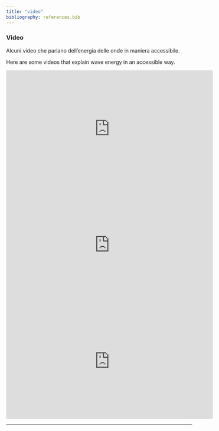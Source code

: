 ```yaml
---
title: "video"
bibliography: references.bib
---
```


### Video

::: {.content-visible when-profile="italian"}
Alcuni video che parlano dell'energia delle onde in maniera accessibile.
:::

::: {.content-visible when-profile="english"}
Here are some videos that explain wave energy in an accessible way.
:::


```{=html}
<iframe width="560" height="315" src="https://www.youtube.com/embed/UUlA5WKDiww" title="YouTube video player" frameborder="0" allow="accelerometer; autoplay; clipboard-write; encrypted-media; gyroscope; picture-in-picture; web-share" allowfullscreen></iframe>
```
```{=html}
<iframe width="560" height="315" src="https://www.youtube.com/embed/S0WimASD7kY" title="YouTube video player" frameborder="0" allow="accelerometer; autoplay; clipboard-write; encrypted-media; gyroscope; picture-in-picture; web-share" allowfullscreen></iframe>
```
```{=html}
<iframe width="560" height="315" src="https://www.youtube.com/embed/xrQBQ2m2blk" title="YouTube video player" frameborder="0" allow="accelerometer; autoplay; clipboard-write; encrypted-media; gyroscope; picture-in-picture; web-share" allowfullscreen></iframe>
```
---
